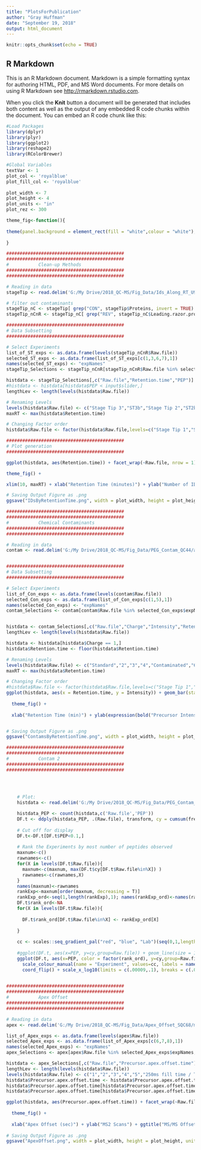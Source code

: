 ---
title: "PlotsForPublication"
author: "Gray Huffman"
date: "September 19, 2018"
output: html_document
---

```{r setup, include=FALSE}
knitr::opts_chunk$set(echo = TRUE)
```

## R Markdown

This is an R Markdown document. Markdown is a simple formatting syntax for authoring HTML, PDF, and MS Word documents. For more details on using R Markdown see <http://rmarkdown.rstudio.com>.

When you click the **Knit** button a document will be generated that includes both content as well as the output of any embedded R code chunks within the document. You can embed an R code chunk like this:

```{r}
#Load Packages
library(dplyr)
library(plyr)
library(ggplot2) 
library(reshape2)
library(RColorBrewer)
```

```{r}
#Global Variables
textVar <- 1
plot_col <- 'royalblue'
plot_fill_col <- 'royalblue'
  
plot_width <- 7
plot_height <- 4
plot_units <- "in"
plot_rez <- 300

theme_fig<-function(){
  
theme(panel.background = element_rect(fill = "white",colour = "white"), panel.grid.major = element_line(size = .25, linetype = "solid",color="lightgrey"), panel.grid.minor = element_line(size = .25, linetype = "solid",color="lightgrey"),legend.position="none",axis.text.x = element_text(angle = 45, hjust = 1, margin=margin(r=45)), axis.title=element_text(size=rel(1.2*textVar),face="bold"), axis.text = element_text(size = rel(1.2*textVar)),strip.text = element_text(size=rel(1.2*textVar)), plot.title = element_text(size=20*textVar))
  
}

```


```{r}
############################################
############################################
#           Clean-up Methods
############################################
############################################

# Reading in data
stageTip <- read.delim('G:/My Drive/2018_QC-MS/Fig_Data/Ids_Along_RT_U937/evidence.txt')

# filter out contaminants
stageTip_nC <- stageTip[ grep("CON", stageTip$Proteins, invert = TRUE) , ]
stageTip_nCnR <- stageTip_nC[ grep("REV", stageTip_nC$Leading.razor.protein, invert = TRUE) , ]

############################################
# Data Subsetting
############################################

# Select Experiments
list_of_ST_exps <- as.data.frame(levels(stageTip_nCnR$Raw.file))
selected_ST_exps <- as.data.frame(list_of_ST_exps[c(1,3,6,7),1])
names(selected_ST_exps) <- "expNames"
stageTip_Selections <- stageTip_nCnR[stageTip_nCnR$Raw.file %in% selected_ST_exps$expNames,]

histdata <- stageTip_Selections[,c("Raw.file","Retention.time","PEP")]
#histdata <- histdata[histdata$PEP < input$slider,]
lengthLev <- length(levels(histdata$Raw.file))

# Renaming Levels
levels(histdata$Raw.file) <- c("Stage Tip 3","ST3b","Stage Tip 2","ST2b","mPOP2","mPOP","Stage Tip 1","ST1b")
maxRT <- max(histdata$Retention.time)

# Changing Factor order
histdata$Raw.file <- factor(histdata$Raw.file,levels=c("Stage Tip 1","ST1b","Stage Tip 2","ST2b","Stage Tip 3","ST3b","mPOP2","mPOP"))

############################################
# Plot generation
############################################

ggplot(histdata, aes(Retention.time)) + facet_wrap(~Raw.file, nrow = 1)+ geom_histogram(bins=100,color=plot_col, fill=plot_fill_col) + coord_flip() +

theme_fig() +

xlim(10, maxRT) + xlab("Retention Time (minutes)") + ylab("Number of IDs") + ggtitle("Peptide Identifications by Retention Time")

# Saving Output Figure as .png
ggsave("IDsByRetentionTime.png", width = plot_width, height = plot_height, units = "in", dpi = 300)

```


```{r}
############################################
############################################
#           Chemical Contaminants
############################################
############################################

# Reading in data
contam <- read.delim('G:/My Drive/2018_QC-MS/Fig_Data/PEG_Contam_QC44/allPeptides.txt')


############################################
# Data Subsetting
############################################

# Select Experiments
list_of_Con_exps <- as.data.frame(levels(contam$Raw.file))
selected_Con_exps <- as.data.frame(list_of_Con_exps[c(1,5),1])
names(selected_Con_exps) <- "expNames"
contam_Selections <- contam[contam$Raw.file %in% selected_Con_exps$expNames,]


histdata <- contam_Selections[,c("Raw.file","Charge","Intensity","Retention.time")]
lengthLev <- length(levels(histdata$Raw.file))

histdata <- histdata[histdata$Charge == 1,]
histdata$Retention.time <- floor(histdata$Retention.time)

# Renaming Levels
levels(histdata$Raw.file) <- c("Standard","2","3","4","Contaminated","6","7","8","9","10")
maxRT <- max(histdata$Retention.time)

# Changing Factor order
#histdata$Raw.file <- factor(histdata$Raw.file,levels=c("Stage Tip 1","ST1b","Stage Tip 2","ST2b","Stage Tip 3","ST3b","mPOP2","mPOP"))
ggplot(histdata, aes(x = Retention.time, y = Intensity)) + geom_bar(stat = 'identity', width= 1,color=plot_col, fill=plot_fill_col)+ facet_wrap(~Raw.file, nrow = 1) + coord_flip() +
  
  theme_fig() +
  
  xlab("Retention Time (min)") + ylab(expression(bold("Precursor Intensity"))) + ggtitle("Hydrophobicity of Contaminant Ions")


# Saving Output Figure as .png
ggsave("ContamsByRetentionTime.png", width = plot_width, height = plot_height, units = "in", dpi = 300)
```



```{r}

############################################
############################################
#           Contam 2
############################################
############################################


    
  
    # Plot:
    histdata <- read.delim('G:/My Drive/2018_QC-MS/Fig_Data/PEG_Contam_QC44/evidence.txt')

    histdata_PEP <- count(histdata,c('Raw.file','PEP'))
    DF.t <- ddply(histdata_PEP, .(Raw.file), transform, cy = cumsum(freq))
    
    # Cut off for display
    DF.t<-DF.t[DF.t$PEP<0.1,]
    
    # Rank the Experiments by most number of peptides observed
    maxnum<-c()
    rawnames<-c()
    for(X in levels(DF.t$Raw.file)){
      maxnum<-c(maxnum, max(DF.t$cy[DF.t$Raw.file%in%X]) )
      rawnames<-c(rawnames,X)
    }
    names(maxnum)<-rawnames
    rankExp<-maxnum[order(maxnum, decreasing = T)]
    rankExp_ord<-seq(1,length(rankExp),1); names(rankExp_ord)<-names(rankExp)
    DF.t$rank_ord<-NA
    for(X in levels(DF.t$Raw.file)){
      
      DF.t$rank_ord[DF.t$Raw.file%in%X] <- rankExp_ord[X]
      
    }
    
    cc <- scales::seq_gradient_pal("red", "blue", "Lab")(seq(0,1,length.out=length(rankExp_ord)))
    
    #ggplot(DF.t, aes(x=PEP, y=cy,group=Raw.file)) + geom_line(size = 1.2) + coord_flip() + scale_x_log10(limits = c(.00009,.1), breaks = c(.0001,.001,.01,.1), labels = scales::trans_format("log10", scales::math_format(10^.x))) + theme( panel.background = element_rect(fill = "white",colour = "white"), panel.grid.major = element_line(size = .25, linetype = "solid",color="lightgrey"), panel.grid.minor = element_line(size = .25, linetype = "solid",color="lightgrey"), axis.text.x = element_text(angle = 45, hjust = 1, margin=margin(r=45)), axis.title=element_text(size=rel(1.2),face="bold"), axis.text = element_text(size = rel(textVar)),strip.text = element_text(size=textVar)) + ylab("Number of IDs") 
    ggplot(DF.t, aes(x=PEP, color = factor(rank_ord), y=cy,group=Raw.file)) + geom_line(size = 1.2) +
      scale_colour_manual(name = "Experiment", values=cc, labels = names(rankExp_ord)) +
      coord_flip() + scale_x_log10(limits = c(.00009,.1), breaks = c(.0001,.001,.01,.1), labels = scales::trans_format("log10", scales::math_format(10^.x))) + theme( legend.key = element_rect(fill = "white"),panel.background = element_rect(fill = "white",colour = "white"), panel.grid.major = element_line(size = .25, linetype = "solid",color="lightgrey"), panel.grid.minor = element_line(size = .25, linetype = "solid",color="lightgrey"), axis.text.x = element_text(angle = 45, hjust = 1, margin=margin(r=45)), axis.title=element_text(size=rel(1.2),face="bold"), axis.text = element_text(size = rel(textVar)),strip.text = element_text(size=textVar)) + ylab("Number of IDs") 
    

```

```{r}
############################################
############################################
#           Apex Offset
############################################
############################################

# Reading in data
apex <- read.delim('G:/My Drive/2018_QC-MS/Fig_Data/Apex_Offset_SQC68/msmsScans.txt')

list_of_Apex_exps <- as.data.frame(levels(apex$Raw.file))
selected_Apex_exps <- as.data.frame(list_of_Apex_exps[c(6,7,8),1])
names(selected_Apex_exps) <- "expNames"
apex_Selections <- apex[apex$Raw.file %in% selected_Apex_exps$expNames,]

histdata <- apex_Selections[,c("Raw.file","Precursor.apex.offset.time")]
lengthLev <- length(levels(histdata$Raw.file))
levels(histdata$Raw.file) <- c("1","2","3","4","5","250ms fill time / Top 3","500ms fill time / Top 3","1000ms fill time / Top 3","9","10","11","12","13","14","15","16","17","18","19","20")
histdata$Precursor.apex.offset.time <- histdata$Precursor.apex.offset.time*60
histdata$Precursor.apex.offset.time[histdata$Precursor.apex.offset.time > 8] <- 9
histdata$Precursor.apex.offset.time[histdata$Precursor.apex.offset.time < -8] <- -9

ggplot(histdata, aes(Precursor.apex.offset.time)) + facet_wrap(~Raw.file, nrow = 1)+ geom_histogram(color=plot_col, fill=plot_fill_col) + coord_flip() + 
  
  theme_fig() +
  
  xlab("Apex Offset (sec)") + ylab("MS2 Scans") + ggtitle("MS/MS Offset from Apex")
      
# Saving Output Figure as .png
ggsave("ApexOffset.png", width = plot_width, height = plot_height, units = "in", dpi = 300) 


```

